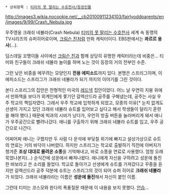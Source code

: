 * 상위항목 : [[티미의 못 말리는 수호천사/등장인물]]

http://images3.wikia.nocookie.net/__cb20100911234103/fairlyoddparents/en/images/9/99/Crash_Nebula.jpg

우주영웅 크래쉬 네뷸라(Crash Nebula)
[[티미의 못 말리는 수호천사]] 세계 속 동명의 TV시리즈의 슈퍼히어로이며, [[크림슨 친]]처럼 만화 캐릭터이다. EBS판에서는 '''콰르르 용사'''(...).

딤스데일 꼬맹이들 사이에선 [[크림슨 친]]과 함께 상당히 유명한 캐릭터라는데 비중은... 티미와 친구들이 크래쉬 네뷸라 놀이를 하며 노는 것이 등장의 거의 전부인 수준.

그런 낮은 비중을 메꾸려는 모양인지 '''전용 에피소드'''까지 있다. 본명은 스프리그이며, 이 에피소드는 스프리그가 크래쉬 네뷸라가 되기 까지의 이야기를 그린 것이다.

본디 스프리그의 집안은 전형적인 미국의 [[레드넥]] 집안이었다. 어느 날 우연히 지붕 위에서 만화책을 보다가 외계인에게 쫓기던 갈렉산드라 공주를 구해냈는데, 공주는 사실 우주 학교의 책임자였다. 그래서 우주 학교에 입학하게 되었고, 모종의 이유[* 눈치 없게도 선생이 가지고 있던 크래쉬 네뷸라 슈트를 입어보고 싶다고 해서 학생들이 달리기 훈련을 해야 했다.] 때문에 빅과의 시비가 났다가, 우언히 방출 버튼을 눌러버리게 돼서 애니가 우주공간으로 빨려나갔다. 애니를 구출하기 위해 크래쉬 네뷸라 슈트를 입고, 우주 공간으로 나간다.

어찌어찌 애니는 구했지만 두 사람 다 운석에 부딫칠 위기에 빠지고 설상가상으로 슈트의 연료는 거의 바닥이 나버렸다. 하지만 스프리그는 학교로 출발하기 직전에 아버지가 챙겨준 '''조상 대대로 물려온 소똥'''을 기억해내고, 바로 소똥을 연료로 사용했다. 엄청 오래 묵었나본지(...) 순식간에 성운에서 빠져나왔다. 애니에게 자신을 구하려고 성운에 돌진한 바보라고 쓴 소리를 들었다. 학교로 돌아가고 선생에게 슈트를 가져갔다고 꾸중을 듣지만 갈렉산드라 공주 덕분에 슈트는 스프리그의 것이 되어 슈퍼 히어로 '''크래쉬 네뷸라'''가 되었다. 크래쉬 네뷸라라는 이름은 '''성운에 돌진'''해서 자신이 붙인 이름.

그런데 티미는 코스모와 완다의 폭풍질문 때문에 이 내용을 보지 못했다. [[안습]]...
